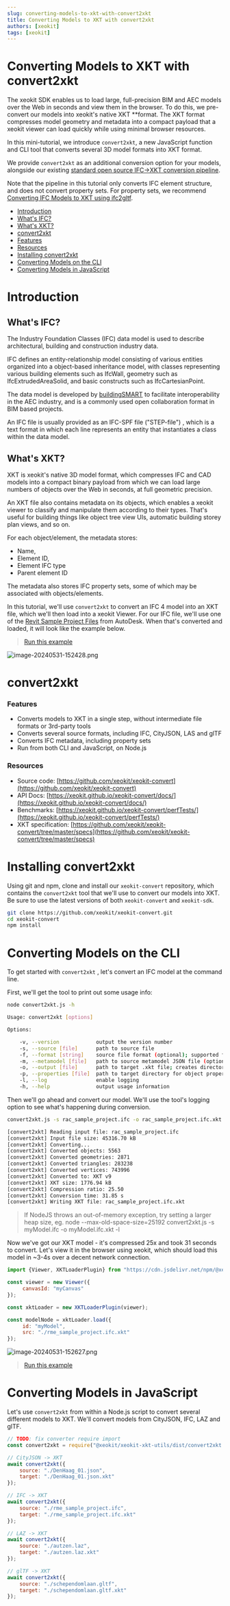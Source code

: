 ```yaml
---
slug: converting-models-to-xkt-with-convert2xkt
title: Converting Models to XKT with convert2xkt
authors: [xeokit]
tags: [xeokit]
---
```


# Converting Models to XKT with convert2xkt

The xeokit SDK enables us to load large, full-precision BIM and AEC models over the Web in seconds and view them in the browser. To do this, we pre-convert our models into xeokit's native XKT \*\*format. The XKT format compresses model geometry and metadata into a compact payload that a xeokit viewer can load quickly while using minimal browser resources.

In this mini-tutorial, we introduce `convert2xkt`, a new JavaScript function and CLI tool that converts several 3D model formats into XKT format.

We provide `convert2xkt` as an additional conversion option for your models, alongside our existing [standard open source IFC→XKT conversion pipeline](https://www.notion.so/c373e48bc4094ff5b6e5c5700ff580ee?pvs=21).

Note that the pipeline in this tutorial only converts IFC element structure, and does not convert property sets. For property sets, we recommend [Converting IFC Models to XKT using ifc2gltf](/blog/2024/05/31/converting-ifc-to-xkt-using-ifc2gltfcxconverter).

- [Introduction](#introduction)
-   [What's IFC?](#whats-ifc)
-   [What's XKT?](#whats-xkt)
- [convert2xkt](#convert2xkt)
-   [Features](#features)
-   [Resources](#resources)
- [Installing convert2xkt](#installing-convert2xkt)
- [Converting Models on the CLI](#converting-models-on-the-cli)
- [Converting Models in JavaScript](#converting-models-in-javascript)

# Introduction

## What's IFC?

The Industry Foundation Classes (IFC) data model is used to describe architectural, building and construction industry data.

IFC defines an entity-relationship model consisting of various entities organized into a object-based inheritance model, with classes representing various building elements such as IfcWall, geometry such as IfcExtrudedAreaSolid, and basic constructs such as IfcCartesianPoint.

The data model is developed by [buildingSMART](https://www.buildingsmart.org/) to facilitate interoperability in the AEC industry, and is a commonly used open collaboration format in BIM based projects.

An IFC file is usually provided as an IFC-SPF file ("STEP-file") , which is a text format in which each line represents an entity that instantiates a class within the data model.

## What's XKT?

XKT is xeokit's native 3D model format, which compresses IFC and CAD models into a compact binary payload from which we can load large numbers of objects over the Web in seconds, at full geometric precision.

An XKT file also contains metadata on its objects, which enables a xeokit viewer to classify and manipulate them according to their types. That's useful for building things like object tree view UIs, automatic building storey plan views, and so on.

For each object/element, the metadata stores:

- Name,
- Element ID,
- Element IFC type
- Parent element ID

The metadata also stores IFC property sets, some of which may be associated with objects/elements.

In this tutorial, we'll use `convert2xkt` to convert an IFC 4 model into an XKT file, which we'll then load into a xeokit Viewer. For our IFC file, we'll use one of the [Revit Sample Project Files](https://knowledge.autodesk.com/support/revit/getting-started/caas/CloudHelp/cloudhelp/2020/ENU/Revit-GetStarted/files/GUID-61EF2F22-3A1F-4317-B925-1E85F138BE88-htm.html) from AutoDesk. When that's converted and loaded, it will look like the example below.


> [Run this example](https://xeokit.github.io/xeokit-sdk/examples/#BIMOffline_XKT_RevitSamples_RAC)

![image-20240531-152428.png](./attachments/image-20240531-152428.png)

# convert2xkt

### Features

- Converts models to XKT in a single step, without intermediate file formats or 3rd-party tools
- Converts several source formats, including IFC, CityJSON, LAS and glTF
- Converts IFC metadata, including property sets
- Run from both CLI and JavaScript, on Node.js

### Resources

- Source code: [https://github.com/xeokit/xeokit-convert](https://github.com/xeokit/xeokit-convert)
- API Docs: [https://xeokit.github.io/xeokit-convert/docs/](https://xeokit.github.io/xeokit-convert/docs/)
- Benchmarks: [https://xeokit.github.io/xeokit-convert/perfTests/](https://xeokit.github.io/xeokit-convert/perfTests/)
- XKT specification: [https://github.com/xeokit/xeokit-convert/tree/master/specs](https://github.com/xeokit/xeokit-convert/tree/master/specs)

# Installing convert2xkt

Using git and npm, clone and install our `xeokit-convert` repository, which contains the `convert2xkt` tool that we'll use to convert our models into XKT. Be sure to use the latest versions of both `xeokit-convert` and `xeokit-sdk`.

```bash
git clone https://github.com/xeokit/xeokit-convert.git
cd xeokit-convert
npm install
```

# Converting Models on the CLI

To get started with `convert2xkt` , let's convert an IFC model at the command line.

First, we'll get the tool to print out some usage info:

```bash
node convert2xkt.js -h

Usage: convert2xkt [options]

Options:

    -v, --version            output the version number
    -s, --source [file]      path to source file
    -f, --format [string]    source file format (optional); supported formats are gltf, ifc, laz, las, pcd, ply, stl and cityjson
    -m, --metamodel [file]   path to source metamodel JSON file (optional)
    -o, --output [file]      path to target .xkt file; creates directories on path automatically if not existing
    -p, --properties [file]  path to target directory for object property files; creates directories on path automatically if not existing
    -l, --log                enable logging
    -h, --help               output usage information
```

Then we'll go ahead and convert our model. We'll use the tool's logging option to see what's happening during conversion.

```bash
convert2xkt.js -s rac_sample_project.ifc -o rac_sample_project.ifc.xkt -l

[convert2xkt] Reading input file: rac_sample_project.ifc
[convert2xkt] Input file size: 45316.70 kB
[convert2xkt] Converting...
[convert2xkt] Converted objects: 5563
[convert2xkt] Converted geometries: 2871
[convert2xkt] Converted triangles: 283238
[convert2xkt] Converted vertices: 743996
[convert2xkt] Converted to: XKT v9
[convert2xkt] XKT size: 1776.94 kB
[convert2xkt] Compression ratio: 25.50
[convert2xkt] Conversion time: 31.85 s
[convert2xkt] Writing XKT file: rac_sample_project.ifc.xkt
```


> If NodeJS throws an out-of-memory exception, try setting a larger heap size, eg. node --max-old-space-size=25192 convert2xkt.js -s myModel.ifc -o myModel.ifc.xkt -l

Now we've got our XKT model - it's compressed 25x and took 31 seconds to convert. Let's view it in the browser using xeokit, which should load this model in ~3-4s over a decent network connection.

```js
import {Viewer, XKTLoaderPlugin} from "https://cdn.jsdelivr.net/npm/@xeokit/xeokit-sdk/dist/xeokit-sdk.es.min.js";

const viewer = new Viewer({
     canvasId: "myCanvas"
});

const xktLoader = new XKTLoaderPlugin(viewer);

const modelNode = xktLoader.load({
     id: "myModel",
     src: "./rme_sample_project.ifc.xkt"
});
```

![image-20240531-152627.png](./attachments/image-20240531-152627.png)


> [Run this example](https://xeokit.github.io/xeokit-sdk/examples/#BIMOffline_XKT_RevitSamples_RAC)

# Converting Models in JavaScript

Let's use `convert2xkt` from within a Node.js script to convert several different models to XKT. We'll convert models from CityJSON, IFC, LAZ and glTF.

```js
// TODO: fix converter require import
const convert2xkt = require("@xeokit/xeokit-xkt-utils/dist/convert2xkt.cjs.js");

// CityJSON -> XKT
await convert2xkt({
    source: "./DenHaag_01.json",
    target: "./DenHaag_01.json.xkt"
});

// IFC -> XKT
await convert2xkt({
    source: "./rme_sample_project.ifc",
    target: "./rme_sample_project.ifc.xkt"
});

// LAZ -> XKT
await convert2xkt({
    source: "./autzen.laz",
    target: "./autzen.laz.xkt"
});

// glTF -> XKT
await convert2xkt({
    source: "./schependomlaan.gltf",
    target: "./schependomlaan.gltf.xkt"
});
```
